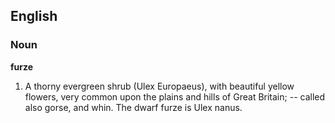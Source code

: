 ==English==

===Noun===

'''furze'''

#A thorny evergreen shrub (Ulex Europaeus), with beautiful yellow flowers, very common upon the plains and hills of Great Britain; -- called also gorse, and whin. The dwarf furze is Ulex nanus.